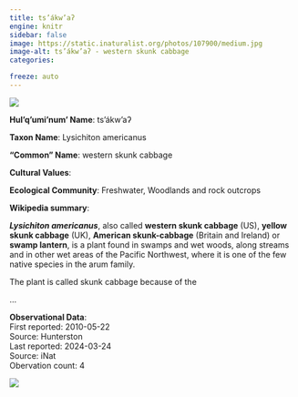 ```yaml
---
title: ts’ákw’aʔ
engine: knitr
sidebar: false
image: https://static.inaturalist.org/photos/107900/medium.jpg
image-alt: ts’ákw’aʔ - western skunk cabbage
categories:

freeze: auto
---
```

![](https://static.inaturalist.org/photos/107900/medium.jpg){fig-alt="ts’ákw’aʔ - western skunk cabbage"}

**Hul'q'umi'num' Name**: ts’ákw’aʔ



**Taxon Name**: Lysichiton americanus

**"Common" Name**: western skunk cabbage

**Cultural Values**:  

::: {layout-nrow=1 style="width:60%"}

:::

**Ecological Community**: Freshwater, Woodlands and rock outcrops

**Wikipedia summary**:  
<p class="mw-empty-elt">
</p>

<p><i><b>Lysichiton americanus</b></i>, also called <b>western skunk cabbage</b> (US), <b>yellow skunk cabbage</b> (UK), <b>American skunk-cabbage</b> (Britain and Ireland) or <b>swamp lantern</b>, is a plant found in swamps and wet woods, along streams and in other wet areas of the Pacific Northwest, where it is one of the few native species in the arum family.
</p><p>The plant is called skunk cabbage because of the</p>...

**Observational Data**:   
First reported: 2010-05-22  
Source: Hunterston  
Last reported: 2024-03-24  
Source: iNat  
Obervation count: 4

![](community_dist.png)
